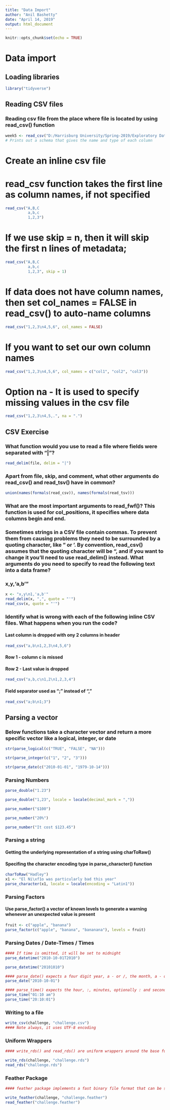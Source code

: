 ```yaml
---
title: "Data Import"
author: "Anil Bashetty"
date: "April 14, 2019"
output: html_document
---
```


```r
knitr::opts_chunk$set(echo = TRUE)
```

# Data import

## Loading libraries

```r
library("tidyverse")
```

## Reading CSV files 

### Reading csv file from the place where file is located by using read_csv() function

```r
week5 <- read_csv("D:/Harrisburg University/Spring-2019/Exploratory Data Analysis/week-5/week5.csv")
# Prints out a schema that gives the name and type of each column
```

# Create an inline csv file
# read_csv function takes the first line as column names, if not specified
```r
read_csv("A,B,C 
          a,b,c
          1,2,3")
```

# If we use skip = n, then it will skip the first n lines of metadata;
```r
read_csv("A,B,C 
          a,b,c
          1,2,3", skip = 1)
```

# If data does not have column names, then set col_names = FALSE in read_csv() to auto-name columns
```r
read_csv("1,2,3\n4,5,6", col_names = FALSE)
```

# If you want to set our own column names
```r
read_csv("1,2,3\n4,5,6", col_names = c("col1", "col2", "col3"))
```

# Option na - It is used to specify missing values in the csv file
```r
read_csv("1,2,3\n4,5,.", na = ".")
```

## CSV Exercise
### What function would you use to read a file where fields were separated with "|"?
```r
read_delim(file, delim = "|")
```

### Apart from file, skip, and comment, what other arguments do read_csv() and read_tsv() have in common?
```r
union(names(formals(read_csv)), names(formals(read_tsv)))
```

### What are the most important arguments to read_fwf()? This function is used for col_positions, it specifies where data columns begin and end.

### Sometimes strings in a CSV file contain commas. To prevent them from causing problems they need to be surrounded by a quoting character, like " or '. By convention, read_csv() assumes that the quoting character will be ", and if you want to change it you'll need to use read_delim() instead. What arguments do you need to specify to read the following text into a data frame?
### x,y\n1,'a,b'" 
```r
x <- "x,y\n1,'a,b'"
read_delim(x, ",", quote = "'")
read_csv(x, quote = "'")

```

### Identify what is wrong with each of the following inline CSV files. What happens when you run the code?
#### Last column is dropped with ony 2 columns in header

```r
read_csv("a,b\n1,2,3\n4,5,6")

```

#### Row 1 - column c is missed
#### Row 2 - Last value is dropped
```r
read_csv("a,b,c\n1,2\n1,2,3,4")

```

#### Field separator used as ";" instead of ","
```r
read_csv("a;b\n1;3")

```

## Parsing a vector

### Below functions take a character vector and return a more specific vector like a logical, integer, or date

```r
str(parse_logical(c("TRUE", "FALSE", "NA")))

str(parse_integer(c("1", "2", "3")))

str(parse_date(c("2010-01-01", "1979-10-14")))

```

### Parsing Numbers

```r
parse_double("1.23")

parse_double("1,23", locale = locale(decimal_mark = ","))

parse_number("$100")

parse_number("20%")

parse_number("It cost $123.45")

```

### Parsing a string
#### Getting the underlying representation of a string using charToRaw()
#### Specifing the character encoding type in parse_character() function
```r
charToRaw("Hadley")
x1 <- "El Ni\xf1o was particularly bad this year"
parse_character(x1, locale = locale(encoding = "Latin1"))

```

### Parsing Factors
#### Use parse_factor() a vector of known levels to generate a warning whenever an unexpected value is present
```r
fruit <- c("apple", "banana")
parse_factor(c("apple", "banana", "bananana"), levels = fruit)

```

### Parsing Dates / Date-Times / Times

```r
#### If time is omitted, it will be set to midnight
parse_datetime("2010-10-01T2010")

parse_datetime("20101010")

#### parse_date() expects a four digit year, a - or /, the month, a - or /, then the day
parse_date("2010-10-01")

#### parse_time() expects the hour, :, minutes, optionally : and seconds, and an optional am/pm specifier
parse_time("01:10 am")
parse_time("20:10:01")

```
### Writing to a file

```r
write_csv(challenge, "challenge.csv")
#### Note always, it uses UTF-8 encoding

```

### Uniform Wrappers

```r
#### write_rds() and read_rds() are uniform wrappers around the base functions readRDS() and saveRDS()

write_rds(challenge, "challenge.rds")
read_rds("challenge.rds")

```

### Feather Package

```r
#### feather package implements a fast binary file format that can be shared across programming languages

write_feather(challenge, "challenge.feather")
read_feather("challenge.feather")

```
